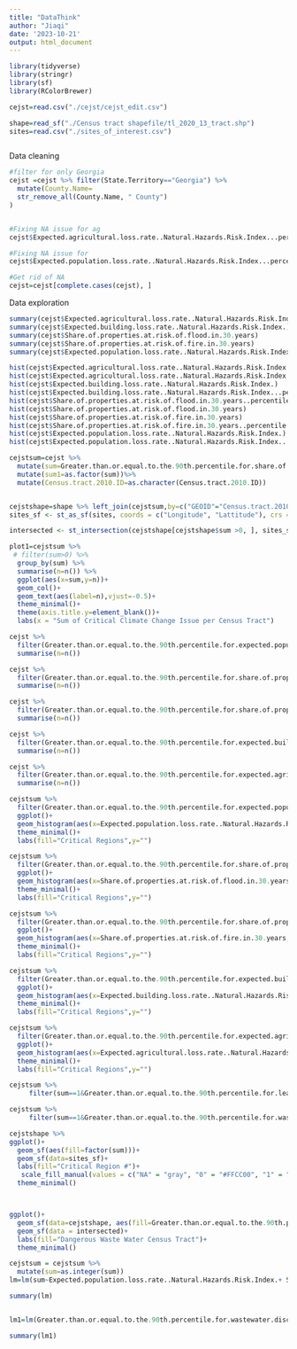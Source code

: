 ---
title: "DataThink"
author: "Jiaqi"
date: '2023-10-21'
output: html_document
---

```{r}
library(tidyverse)
library(stringr)
library(sf)
library(RColorBrewer)

cejst=read.csv("./cejst/cejst_edit.csv")

shape=read_sf("./Census tract shapefile/tl_2020_13_tract.shp") 
sites=read.csv("./sites_of_interest.csv")



```


Data cleaning

```{r}
#filter for only Georgia
cejst =cejst %>% filter(State.Territory=="Georgia") %>% 
  mutate(County.Name=
  str_remove_all(County.Name, " County")
)


#Fixing NA issue for ag
cejst$Expected.agricultural.loss.rate..Natural.Hazards.Risk.Index...percentile.[is.na(cejst$Expected.agricultural.loss.rate..Natural.Hazards.Risk.Index...percentile.) & cejst$Expected.agricultural.loss.rate..Natural.Hazards.Risk.Index. == 0] <- 0

#Fixing NA issue for 
cejst$Expected.population.loss.rate..Natural.Hazards.Risk.Index...percentile.[is.na(cejst$Expected.population.loss.rate..Natural.Hazards.Risk.Index...percentile.) & cejst$Expected.population.loss.rate..Natural.Hazards.Risk.Index. == 0] <- 0

#Get rid of NA
cejst=cejst[complete.cases(cejst), ]

```



Data exploration

```{r}
summary(cejst$Expected.agricultural.loss.rate..Natural.Hazards.Risk.Index.)
summary(cejst$Expected.building.loss.rate..Natural.Hazards.Risk.Index.)
summary(cejst$Share.of.properties.at.risk.of.flood.in.30.years)
summary(cejst$Share.of.properties.at.risk.of.fire.in.30.years)
summary(cejst$Expected.population.loss.rate..Natural.Hazards.Risk.Index.)
```



```{r}
hist(cejst$Expected.agricultural.loss.rate..Natural.Hazards.Risk.Index.)
hist(cejst$Expected.agricultural.loss.rate..Natural.Hazards.Risk.Index...percentile.)
hist(cejst$Expected.building.loss.rate..Natural.Hazards.Risk.Index.)
hist(cejst$Expected.building.loss.rate..Natural.Hazards.Risk.Index...percentile.)
hist(cejst$Share.of.properties.at.risk.of.flood.in.30.years..percentile.)
hist(cejst$Share.of.properties.at.risk.of.flood.in.30.years)
hist(cejst$Share.of.properties.at.risk.of.fire.in.30.years)
hist(cejst$Share.of.properties.at.risk.of.fire.in.30.years..percentile.)
hist(cejst$Expected.population.loss.rate..Natural.Hazards.Risk.Index.)
hist(cejst$Expected.population.loss.rate..Natural.Hazards.Risk.Index...percentile.)

```

```{r}
cejstsum=cejst %>% 
  mutate(sum=Greater.than.or.equal.to.the.90th.percentile.for.share.of.properties.at.risk.of.flood.in.30.years.and.is.low.income.+ Greater.than.or.equal.to.the.90th.percentile.for.expected.population.loss.rate.and.is.low.income.+ Greater.than.or.equal.to.the.90th.percentile.for.share.of.properties.at.risk.of.fire.in.30.years.and.is.low.income.+ Greater.than.or.equal.to.the.90th.percentile.for.expected.building.loss.rate.and.is.low.income.+ Greater.than.or.equal.to.the.90th.percentile.for.expected.agriculture.loss.rate.and.is.low.income.) %>% 
  mutate(sum1=as.factor(sum))%>% 
  mutate(Census.tract.2010.ID=as.character(Census.tract.2010.ID))


cejstshape=shape %>% left_join(cejstsum,by=c("GEOID"="Census.tract.2010.ID"))
sites_sf <- st_as_sf(sites, coords = c("Longitude", "Lattitude"), crs = st_crs(cejstshape))

intersected <- st_intersection(cejstshape[cejstshape$sum >0, ], sites_sf)
```


```{r}
plot1=cejstsum %>% 
 # filter(sum>0) %>% 
  group_by(sum) %>% 
  summarise(n=n()) %>% 
  ggplot(aes(x=sum,y=n))+
  geom_col()+
  geom_text(aes(label=n),vjust=-0.5)+
  theme_minimal()+
  theme(axis.title.y=element_blank())+
  labs(x = "Sum of Critical Climate Change Issue per Census Tract")
```

```{r}
cejst %>% 
  filter(Greater.than.or.equal.to.the.90th.percentile.for.expected.population.loss.rate.and.is.low.income.==TRUE) %>% 
  summarise(n=n())

cejst %>% 
  filter(Greater.than.or.equal.to.the.90th.percentile.for.share.of.properties.at.risk.of.flood.in.30.years.and.is.low.income.==TRUE) %>% 
  summarise(n=n())

cejst %>% 
  filter(Greater.than.or.equal.to.the.90th.percentile.for.share.of.properties.at.risk.of.fire.in.30.years.and.is.low.income.==TRUE) %>% 
  summarise(n=n())

cejst %>% 
  filter(Greater.than.or.equal.to.the.90th.percentile.for.expected.building.loss.rate.and.is.low.income.==TRUE) %>% 
  summarise(n=n())

cejst %>% 
  filter(Greater.than.or.equal.to.the.90th.percentile.for.expected.agriculture.loss.rate.and.is.low.income.==TRUE) %>% 
  summarise(n=n())
```

```{r}
cejstsum %>% 
  filter(Greater.than.or.equal.to.the.90th.percentile.for.expected.population.loss.rate.and.is.low.income.==TRUE) %>% 
  ggplot()+
  geom_histogram(aes(x=Expected.population.loss.rate..Natural.Hazards.Risk.Index.,fill=sum1))+
  theme_minimal()+
  labs(fill="Critical Regions",y="")

cejstsum %>% 
  filter(Greater.than.or.equal.to.the.90th.percentile.for.share.of.properties.at.risk.of.flood.in.30.years.and.is.low.income.==TRUE) %>% 
  ggplot()+
  geom_histogram(aes(x=Share.of.properties.at.risk.of.flood.in.30.years,fill=sum1))+
  theme_minimal()+
  labs(fill="Critical Regions",y="")

cejstsum %>% 
  filter(Greater.than.or.equal.to.the.90th.percentile.for.share.of.properties.at.risk.of.fire.in.30.years.and.is.low.income.==TRUE) %>% 
  ggplot()+
  geom_histogram(aes(x=Share.of.properties.at.risk.of.fire.in.30.years,fill=sum1))+
  theme_minimal()+
  labs(fill="Critical Regions",y="")

cejstsum %>% 
  filter(Greater.than.or.equal.to.the.90th.percentile.for.expected.building.loss.rate.and.is.low.income.==TRUE) %>% 
  ggplot()+
  geom_histogram(aes(x=Expected.building.loss.rate..Natural.Hazards.Risk.Index.,fill=sum1))+
  theme_minimal()+
  labs(fill="Critical Regions",y="")

cejstsum %>% 
  filter(Greater.than.or.equal.to.the.90th.percentile.for.expected.agriculture.loss.rate.and.is.low.income.==TRUE) %>% 
  ggplot()+
  geom_histogram(aes(x=Expected.agricultural.loss.rate..Natural.Hazards.Risk.Index.,fill=sum1))+
  theme_minimal()+
  labs(fill="Critical Regions",y="")
```



```{r}
cejstsum %>% 
     filter(sum==1&Greater.than.or.equal.to.the.90th.percentile.for.leaky.underground.storage.tanks.and.is.low.income.==TRUE)

cejstsum %>% 
     filter(sum==1&Greater.than.or.equal.to.the.90th.percentile.for.wastewater.discharge.and.is.low.income.==TRUE)

```

```{r}
cejstshape %>% 
ggplot()+
  geom_sf(aes(fill=factor(sum)))+
  geom_sf(data=sites_sf)+
  labs(fill="Critical Region #")+
   scale_fill_manual(values = c("NA" = "gray", "0" = "#FFCC00", "1" = "#FF6600", "2" = "#FF0000")) +
  theme_minimal()



ggplot()+
  geom_sf(data=cejstshape, aes(fill=Greater.than.or.equal.to.the.90th.percentile.for.wastewater.discharge.and.is.low.income.))+
  geom_sf(data = intersected)+
  labs(fill="Dangerous Waste Water Census Tract")+
  theme_minimal()
```

```{r}
cejstsum = cejstsum %>% 
  mutate(sum=as.integer(sum))
lm=lm(sum~Expected.population.loss.rate..Natural.Hazards.Risk.Index.+ Share.of.properties.at.risk.of.fire.in.30.years, data=cejstsum)

summary(lm)


lm1=lm(Greater.than.or.equal.to.the.90th.percentile.for.wastewater.discharge.and.is.low.income.~Expected.population.loss.rate..Natural.Hazards.Risk.Index.+ Share.of.properties.at.risk.of.fire.in.30.years, data=cejstsum)

summary(lm1)
```

